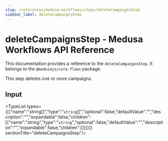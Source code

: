 ```yaml
---
slug: /references/medusa-workflows/steps/deleteCampaignsStep
sidebar_label: deleteCampaignsStep
---
```



# deleteCampaignsStep - Medusa Workflows API Reference

This documentation provides a reference to the `deleteCampaignsStep`. It belongs to the `@medusajs/core-flows` package.

This step deletes one or more campaigns.

## Input

<TypeList types={[{"name":"string[]","type":"`string`[]","optional":false,"defaultValue":"","description":"","expandable":false,"children":[{"name":"string","type":"`string`","optional":false,"defaultValue":"","description":"","expandable":false,"children":[]}]}]}  sectionTitle="deleteCampaignsStep"/>

